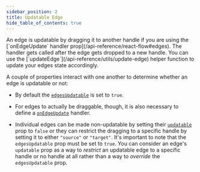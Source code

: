 ```yaml
---
sidebar_position: 2
title: Updatable Edge
hide_table_of_contents: true
---
```



<ExampleLayout>
An edge is updatable by dragging it to another handle if you are using the
[`onEdgeUpdate` handler prop](/api-reference/react-flow#edges). The handler gets
called after the edge gets dropped to a new handle. You can use the
[`updateEdge`](/api-reference/utils/update-edge) helper function to update your
edges state accordingly.

<ExampleViewer codePath="example-flows/UpdatableEdge" />

A couple of properties interact with one another to determine whether an edge is
updatable or not:

- By default the [`edgesUpdatable`](/api-reference/react-flow#edgesUpdatable) is
  set to `true`.

- For edges to actually be draggable, though, it is also necessary to define a
  [`onEdgeUpdate`](/api-reference/react-flow#onEdgeUpdate) handler.

- Individual edges can be made non-updatable by setting their [`updatable`](/api-reference/types/edge#updatable)
  prop  to `false` or they can restrict the dragging to a specific handle by setting
  it to either `"source"` or `"target"`. It's important to note that the
  `edgesUpdatable` prop must be set to `true`. You can consider an edge's
  `updatable` prop as a way to _restrict_ an updatable edge to a specific handle
  or no handle at all rather than a way to _override_ the `edgesUpdatable` prop.

</ExampleLayout>
